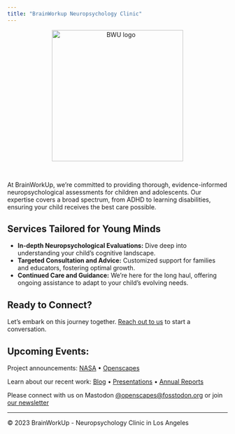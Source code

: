 ```yaml
---
title: "BrainWorkup Neuropsychology Clinic"
---
```


<center><a><img src="images/card.png" alt="BWU logo" width="300px"/></a></center>

<br>

At BrainWorkUp, we're committed to providing thorough, evidence-informed neuropsychological assessments for children and adolescents. Our expertise covers a broad spectrum, from ADHD to learning disabilities, ensuring your child receives the best care possible.

## Services Tailored for Young Minds

- **In-depth Neuropsychological Evaluations:** Dive deep into understanding your child's cognitive landscape.
- **Targeted Consultation and Advice:** Customized support for families and educators, fostering optimal growth.
- **Continued Care and Guidance:** We're here for the long haul, offering ongoing assistance to adapt to your child's evolving needs.

## Ready to Connect?

Let's embark on this journey together. [Reach out to us](contact.html) to start a conversation.

## Upcoming Events:

Project announcements: [NASA](https://earthdata.nasa.gov/learn/openscapes) • [Openscapes](https://www.openscapes.org/blog/2021/03/10/nasa-announcement/)

Learn about our recent work: [Blog](docs/blog/index.qmd) • [Presentations](/about.qmd#slides) • [Annual Reports](https://github.com/NASA-Openscapes/how_we_work)

Please connect with us on Mastodon [\@openscapes\@fosstodon.org](https://fosstodon.org/@openscapes) or join [our newsletter](https://docs.google.com/forms/d/e/1FAIpQLSdgVXRp3V-w94GPWkR31RUfyBl37EphdQSlCOcnyeNlf8OLWw/viewform)

---

© 2023 BrainWorkUp - Neuropsychology Clinic in Los Angeles


<!-- ---
pagetitle: "BrainWorkUp - Expert Pediatric Neuropsychology in Los Angeles"
page-layout: custom
section-divs: false
toc: false
css: index.css
description: |
  At BrainWorkUp, we blend expertise in pediatric neuropsychology with a passion
  for nurturing young minds. Located in the heart of Los Angeles, we're here to
  guide your child's cognitive and emotional development.
hide-description: true
image: bwu-logo.png
---

```r
#| label: logo
#| echo: false
#| image-width: 12em
#| image-shape: rounded
knitr::include_graphics("images/card.png")
```

## Nurturing the Next Generation: Our Mission

At BrainWorkUp, we are committed to providing thorough, evidence-informed neuropsychological assessments for children and adolescents. Our expertise covers a broad spectrum, from ADHD to learning disabilities, ensuring your child receives the best care possible.

## Services Tailored for Young Minds

### In-depth Neuropsychological Evaluations

Dive deep into understanding your child's cognitive landscape.

### Targeted Consultation and Advice

Customized support for families and educators, fostering optimal growth.

### Continued Care and Guidance

We're here for the long haul, offering ongoing assistance to adapt to your child's evolving needs.

::: {.feature}
## Dynamic Documents
Generate dynamic output using Python, R, Julia, and Observable. Create reproducible documents that can be regenerated when underlying assumptions or data change.
:::

::: {.feature}
## Beautiful Publications
Publish high-quality articles, reports, presentations, websites, and books in HTML, PDF, MS Word, ePub, and more. Use a single source document to target multiple formats.
:::

::: {.feature}
### Dr. Joey Trampush
Use your favorite tools including VS Code, RStudio, Jupyter Lab, or any text editor. Use the Quarto visual markdown editor for long-form documents.
:::


::: {.learn-more}
[Learn more »](docs/trampush/index.qmd)
:::



## Ready to Connect?

Let's embark on this journey together. [Reach out to us](contact.html) to start a conversation.

---

© 2023 BrainWorkUp - Comprehensive Pediatric Neuropsychology Services in Los Angeles

 -->
